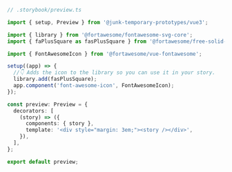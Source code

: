 ```ts
// .storybook/preview.ts

import { setup, Preview } from '@junk-temporary-prototypes/vue3';

import { library } from '@fortawesome/fontawesome-svg-core';
import { faPlusSquare as fasPlusSquare } from '@fortawesome/free-solid-svg-icons';

import { FontAwesomeIcon } from '@fortawesome/vue-fontawesome';

setup((app) => {
  //👇 Adds the icon to the library so you can use it in your story.
  library.add(fasPlusSquare);
  app.component('font-awesome-icon', FontAwesomeIcon);
});

const preview: Preview = {
  decorators: [
    (story) => ({
      components: { story },
      template: '<div style="margin: 3em;"><story /></div>',
    }),
  ],
};

export default preview;
```
